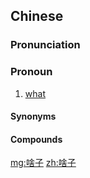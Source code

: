 ==Chinese==
{{zh-forms}}

===Pronunciation===
{{zh-pron
|m-s=sa4zi3
|cat=pron
}}

===Pronoun===
{{zh-pronoun}}

# {{lb|zh|Sichuanese|Xuzhou}} [[what]]

====Synonyms====
{{zh-dial|什麼}}

====Compounds====
{{zh-der|啥子人}}

[[mg:啥子]]
[[zh:啥子]]